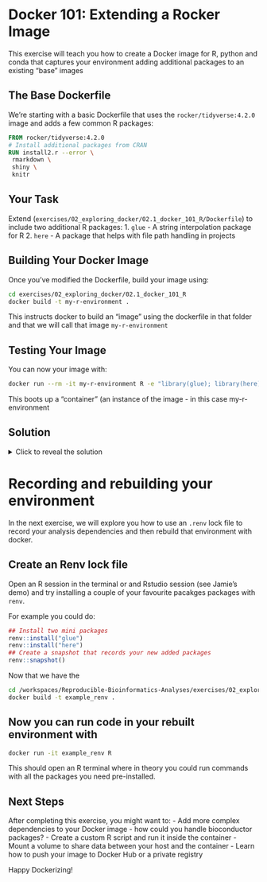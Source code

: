 # Docker 101: Extending a Rocker Image

This exercise will teach you how to create a Docker image for R, python and conda that captures your environment adding additional packages to an existing "base" images

## The Base Dockerfile

We're starting with a basic Dockerfile that uses the `rocker/tidyverse:4.2.0` image and adds a few common R packages:

```dockerfile
FROM rocker/tidyverse:4.2.0
# Install additional packages from CRAN
RUN install2.r --error \
 rmarkdown \
 shiny \
 knitr
```

## Your Task

Extend (`exercises/02_exploring_docker/02.1_docker_101_R/Dockerfile`) to include two additional R packages:
1. `glue` - A string interpolation package for R
2. `here` - A package that helps with file path handling in projects

## Building Your Docker Image

Once you've modified the Dockerfile, build your image using:

```bash
cd exercises/02_exploring_docker/02.1_docker_101_R
docker build -t my-r-environment .
```
This instructs docker to build an "image" using the dockerfile in that folder and that we will call that image `my-r-environment`

## Testing Your Image

You can now your image with:

```bash
docker run --rm -it my-r-environment R -e "library(glue); library(here); cat('Packages loaded successfully!\n')"
```

This boots up a "container" (an instance of the image - in this case my-r-environment 


## Solution

<details>
<summary>Click to reveal the solution</summary>

```dockerfile
FROM rocker/tidyverse:4.2.0
# Install additional packages from CRAN
RUN install2.r --error \
 rmarkdown \
 shiny \
 knitr \
 glue \
 here
```

</details>


# Recording and rebuilding your environment

In the next exercise, we will explore you how to use an `.renv` lock file to record your analysis dependencies and then rebuild that environment with docker.


## Create an Renv lock file
Open an R session in the terminal or and Rstudio session (see Jamie's demo) and try installing a couple of your favourite pacakges packages with `renv`.

For example you could do:

```R
## Install two mini packages
renv::install("glue")
renv::install("here")
## Create a snapshot that records your new added packages
renv::snapshot()
```
Now that we have the 
```bash
cd /workspaces/Reproducible-Bioinformatics-Analyses/exercises/02_exploring_docker/02.1_rebuilding_your_R_environment
docker build -t example_renv . 
```
## Now you can run code in your rebuilt environment with 
```bash
docker run -it example_renv R
```
This should open an R terminal where in theory you could run commands with all the packages you need pre-installed.




## Next Steps

After completing this exercise, you might want to:
- Add more complex dependencies to your Docker image - how could you handle bioconductor packages?
- Create a custom R script and run it inside the container
- Mount a volume to share data between your host and the container
- Learn how to push your image to Docker Hub or a private registry

Happy Dockerizing!